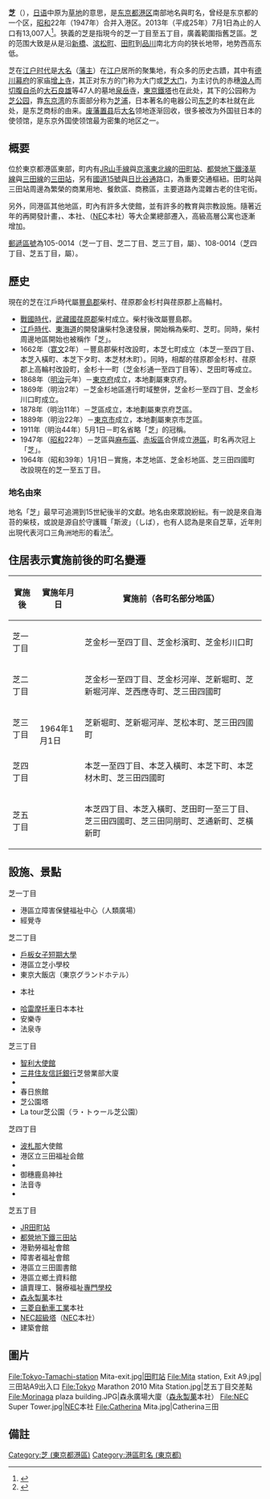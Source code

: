 {{Pathnav|日本|東京都|[[港區_(東京都)|港區]]||frame=1}}
{{Infobox Settlement
|official_name = 芝
|native_name =
|settlement_type = [[町|町]]
|image_skyline = NTT EAST Shiba.JPG
|imagesize = 200px
|image_caption = {{link-ja|NTT東日本|NTT東日本}}芝電話局
|image_flag =
|image_seal =
| image_map =
| map_caption =
| pushpin_map =
|subdivision_type = [[國家|國家]]
|subdivision_name = [[File:Flag_of_Japan.svg|border]] [[日本|日本]]
|subdivision_type1 = [[都道府縣|都道府縣]]
|subdivision_name1 = [[File:Flag_of_Tokyo_Prefecture.svg|25px]] [[東京都|東京都]]
|subdivision_type2 = [[東京都區部|特別區]]
|subdivision_name2 = [[File:Flag_of_Minato,_Tokyo.svg|25px]] [[港區_(東京都)|港區]]
|established_title =
|established_date =
|government_type =
|leader_title =
|leader_name =
|area_magnitude =
|area_total_sq_mi =
|area_total_km2 =
|area_land_sq_mi =
|area_land_km2 =
|area_urban_sq_mi =
|area_urban_km2 =
|area_metro_km2 =
|area_metro_sq_mi =
|population_as_of= 2013年（平成25年）7月1日
|population_footnotes =
|population_total = 13007
|population_urban =
|population_metro =
|population_density_sq_mi =
|population_density_km2 =
| timezone = [[日本標準時間|JST]]
| utc_offset = +9
|timezone_DST =
|utc_offset_DST =
|latd=|latm=|lats=|latNS=
|longd=|longm=|longs=|longEW=
|elevation_footnotes=
|elevation_m =
|elevation_ft =
|postal_code_type = [[郵遞區號|郵遞區號]]
|postal_code = 105-0014<br />108-0014
|area_code =
|website =
|footnotes =
}}
'''芝'''（{{jpn|j=芝|hg=しば|rm=Shiba|f=y}}），[[日语|日语]]中原为[[草地|草地]]的意思，是[[东京都|东京都]][[港區_(東京都)|港区]]南部地名與町名，曾经是东京都的一个区，[[昭和|昭和]]22年（1947年）合并入港区。2013年（平成25年）7月1日為止的人口有13,007人<ref>{{Cite web |url=http://www.city.minato.tokyo.jp/toukeichousa/kuse/toke/jinko/chocho/shiba/2013/07.html |title=港区公式ホームページ／2013年7月（町丁目別人口・世帯数（芝地区総合支所管内）） |access-date=2013-08-07 |archive-date=2014-01-06 |archive-url=https://web.archive.org/web/20140106031952/http://www.city.minato.tokyo.jp/toukeichousa/kuse/toke/jinko/chocho/shiba/2013/07.html |dead-url=no }}</ref>。狹義的芝是指現今的芝一丁目至五丁目，廣義範圍指舊芝區。芝的范围大致是从是沿[[新橋_(東京都港區)|新橋]]、[[滨松町|滨松町]]、[[田町|田町]]到[[品川_(東京都)|品川]]南北方向的狭长地带，地势西高东低。

芝在[[江户时代|江户时代]]是[[大名_(稱謂)|大名]]（[[藩主|藩主]]）在[[江户|江户]]居所的聚集地，有众多的历史古蹟，其中有[[德川幕府|德川幕府]]的家庙[[增上寺|增上寺]]，其正对东方的门称为大门或[[芝大门|芝大门]]，为主讨仇的赤穗[[浪人|浪人]]而[[切腹|切腹]][[自杀|自杀]]的[[大石良雄|大石良雄]]等47人的墓地[[泉岳寺|泉岳寺]]，[[東京鐵塔|東京鐵塔]]也在此处，其下的公园称为[[芝公园|芝公园]]，靠[[东京湾|东京湾]]的东面部分称为[[芝浦|芝浦]]，日本著名的电器公司[[东芝|东芝]]的本社就在此处，是东芝商标的由来。[[废藩置县|废藩置县]]后[[大名_(稱謂)|大名]]领地逐渐回收，很多被改为外国驻日本的使领馆，是东京外国使领馆最为密集的地区之一。

== 概要 ==
位於東京都港區東部，町内有[[東日本旅客鐵道|JR]][[山手線|山手線]]與[[京濱東北線|京濱東北線]]的[[田町站_(東京都)|田町站]]、[[都營地下鐵淺草線|都營地下鐵淺草線]]與[[都營地下鐵三田線|三田線]]的[[三田站_(東京都)|三田站]]，另有[[國道15號|國道15號]]與[[日比谷通|日比谷通]]路口，為重要交通樞紐。田町站與三田站周邊為繁榮的商業用地、餐飲區、商務區，主要道路內混雜古老的住宅街。

另外，同港區其他地區，町內有許多大使館，並有許多的教育與宗教設施。隨著近年的再開發計畫，{{link-ja|天宇飯店|セレスティンホテル}}、{{link-ja|中央三井信託銀行|中央三井信託銀行}}本社、{{link-ja|日本電氣本社大廈|日本電気本社ビル|NEC超級塔}}（[[日本電氣|NEC]]本社）等大企業總部遷入，高級高層公寓也逐漸增加。

[[郵遞區號|郵遞區號]]為105-0014（芝一丁目、芝二丁目、芝三丁目，屬{{link-ja|芝郵便局|芝郵便局}}）、108-0014（芝四丁目、芝五丁目，屬{{link-ja|高輪郵便局|高輪郵便局}}）。

== 歷史 ==
現在的芝在江戶時代屬[[豐島郡|豐島郡]]柴村、荏原郡金杉村與荏原郡上高輪村。
* [[戰國時代_(日本)|戰國時代]]，[[武藏國|武藏國]][[荏原郡|荏原郡]]柴村成立。柴村後改屬豐島郡。
* [[江戶時代|江戶時代]]、[[東海道|東海道]]的開發讓柴村急速發展，開始稱為柴町、芝町。同時，柴村周邊地區開始也被稱作「芝」。
* 1662年（[[寛文|寛文]]2年）－豐島郡柴村改設町，本芝七町成立（本芝一至四丁目、本芝入橫町、本芝下タ町、本芝材木町）。同時，相鄰的荏原郡金杉村、荏原郡上高輪村改設町，金杉十一町（芝金杉通一至四丁目等）、芝田町等成立。
* 1868年（[[明治|明治]]元年）－[[東京府|東京府]]成立，本地劃屬東京府。
* 1869年（明治2年）－芝金杉地區進行町域整併，芝金杉一至四丁目、芝金杉川口町成立。
* 1878年（明治11年）－芝區成立，本地劃屬東京府芝區。
* 1889年（明治22年）－[[東京市|東京市]]成立，本地劃屬東京市芝區。
* 1911年（明治44年）5月1日－町名省略「芝」的冠稱。
* 1947年（[[昭和|昭和]]22年）－芝區與[[麻布區|麻布區]]、[[赤坂區|赤坂區]]合併成立[[港區_(東京都)|港區]]，町名再次冠上「芝」。
* 1964年（昭和39年）1月1日－實施{{link-ja|住居表示|住居表示}}，本芝地區、芝金杉地區、芝三田四國町改設現在的芝一至五丁目。

=== 地名由來 ===
地名「芝」最早可追溯到15世紀後半的文獻。地名由來眾說紛紜。有一說是來自海苔的柴枝，或說是源自於守護職「斯波」（しば），也有人認為是來自芝草，近年則出現代表河口三角洲地形的看法<ref>{{Cite web |url=http://www.city.minato.tokyo.jp/kouhou/kuse/gaiyo/chimerekishi/28.html |title=港区公式ホームページ／芝（しば） |access-date=2013-08-07 |archive-date=2021-04-16 |archive-url=https://web.archive.org/web/20210416055628/https://www.city.minato.tokyo.jp/kouhou/kuse/gaiyo/chimerekishi/28.html |dead-url=no }}</ref>。

== 住居表示實施前後的町名變遷 ==
{|class="wikitable"
|-
!實施後
!實施年月日
!實施前（各町名部分地區）
|-
|芝一丁目
| rowspan="5" |1964年1月1日
|芝金杉一至四丁目、芝金杉濱町、芝金杉川口町
|-
|芝二丁目
|芝金杉一至四丁目、芝金杉河岸、芝新堀町、芝新堀河岸、芝西應寺町、芝三田四國町
|-
|芝三丁目
|芝新堀町、芝新堀河岸、芝松本町、芝三田四國町
|-
|芝四丁目
|本芝一至四丁目、本芝入橫町、本芝下町、本芝材木町、芝三田四國町
|-
|芝五丁目
|本芝四丁目、本芝入橫町、芝田町一至三丁目、芝三田四國町、芝三田同朋町、芝通新町、芝橫新町
|}

== 設施、景點 ==
; 芝一丁目
* 港區立障害保健福祉中心（人類廣場）
* 經覺寺

; 芝二丁目
* [[戶板女子短期大學|戶板女子短期大學]]
* 港區立芝小學校
* 東京大飯店（東京グランドホテル）
* {{link-ja|長谷工公司|長谷工コーポレーション}}本社
* [[哈雷摩托車|哈雷摩托車]]日本本社
* 安樂寺
* 法泉寺

; 芝三丁目
* [[智利|智利]][[大使館|大使館]]
* [[三井住友信託銀行|三井住友信託銀行]]芝營業部大廈
* {{link-ja|天宇飯店|セレスティンホテル}}
* 春日旅館
* 芝公園塔
* La tour芝公園（ラ・トゥール芝公園）

; 芝四丁目
* [[波札那|波札那]]大使館
* 港区立三田福祉会館
* {{link-ja|東京女子學園中學校、高等學校|東京女子学園中学校・高等学校}}
* 御穗鹿島神社
* 法音寺
* {{link-ja|Catherina三田|カテリーナ三田}}

; 芝五丁目
* [[東日本旅客鐵道|JR]][[田町站_(東京都)|田町站]]
* [[都營地下鐵|都營地下鐵]][[三田站_(東京都)|三田站]]
* 港勤勞福祉會館
* 障害者福祉會館
* 港區立三田圖書館
* 港區立鄉土資料館
* 讀賣理工、醫療福祉[[專門學校|專門學校]]
* [[森永製菓|森永製菓]]本社
* [[三菱汽車|三菱自動車工業]]本社
* [[日本電氣總部大樓|NEC超級塔]]（[[日本電氣|NEC]]本社）
* 建築會館

== 圖片 ==
<gallery>
File:Tokyo-Tamachi-station Mita-exit.jpg|[[田町站_(東京都)|田町站]]
File:Mita station, Exit A9.jpg|三田站A9出入口
File:Tokyo Marathon 2010 Mita Station.jpg|芝五丁目交差點
File:Morinaga plaza building.JPG|森永廣場大廈（[[森永製菓|森永製菓]]本社）
File:NEC Super Tower.jpg|[[日本電氣|NEC]]本社
File:Catherina Mita.jpg|Catherina三田
</gallery>

== 備註 ==
{{reflist}}

{{Commonscat|Shiba, Tokyo}}
{{港區 (東京都)的町名}}
{{DEFAULTSORT:Shiba}}
[[Category:芝_(東京都港區)|Category:芝 (東京都港區)]]
[[Category:港區町名_(東京都)|Category:港區町名 (東京都)]]